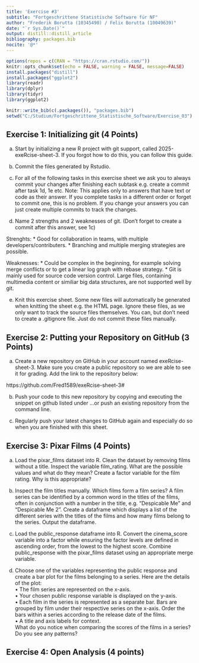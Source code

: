 ```yaml
---
title: 'Exercise #3'
subtitle: "Fortgeschrittene Statistische Software für NF"
author: "Frederik Borutta (10345490) / Felix Borutta (10049639)"
date: "`r Sys.Date()`"
output: distill::distill_article
bibliography: packages.bib
nocite: '@*'
---
```


```r
options(repos = c(CRAN = "https://cran.rstudio.com/"))
knitr::opts_chunk$set(echo = FALSE, warning = FALSE, message=FALSE)
install.packages("distill")
install.packages("ggplot2")
library(readr)
library(dplyr)
library(tidyr)
library(ggplot2)

knitr::write_bib(c(.packages()), "packages.bib")
setwd("C:/Studium/Fortgeschrittene_Statistische_Software/Exercise_03")
```

## Exercise 1: Initializing git (4 Points)

a) Start by initializing a new R project with git support, called 2025-exeRcise-sheet-3. If you forgot
how to do this, you can follow this guide.


b) Commit the files generated by Rstudio.


c) For all of the following tasks in this exercise sheet we ask you to always commit your changes after
finishing each subtask e.g. create a commit after task 1d, 1e etc.
Note: This applies only to answers that have text or code as their answer. If you complete tasks
in a different order or forget to commit one, this is no problem. If you change your answers you
can just create multiple commits to track the changes.


d) Name 2 strengths and 2 weaknesses of git. (Don’t forget to create a commit after this answer, see 1c)

Strenghts:
  * Good for collaboration in teams, with multiple developers/contributers.
  * Branching and multiple merging strategies are possible.

Weaknesses:
  * Could be complex in the beginning, for example solving merge conflicts or to get a linear log graph with rebase strategy.
  * Git is mainly used for source code version control. Large files, containing multimedia content or similiar big data structures, are not supported well by git.

e) Knit this exercise sheet. Some new files will automatically be generated when knitting the sheet e.g. the
HTML page. Ignore these files, as we only want to track the source files themselves. You can, but
don’t need to create a .gitignore file. Just do not commit these files manually.


## Exercise 2: Putting your Repository on GitHub (3 Points)

a) Create a new repository on GitHub in your account named exeRcise-sheet-3. Make sure you create
a public repository so we are able to see it for grading. Add the link to the repository below:

https://github.com/Fred1589/exeRcise-sheet-3#


b) Push your code to this new repository by copying and executing the snippet on github listed under
...or push an existing repository from the command line.


c) Regularly push your latest changes to GitHub again and especially do so when you are finished with
this sheet.

## Exercise 3: Pixar Films (4 Points)

a) Load the pixar_films dataset into R. Clean the dataset by removing films without a title. Inspect the
variable film_rating. What are the possible values and what do they mean? Create a factor variable
for the film rating. Why is this appropriate?


b) Inspect the film titles manually. Which films form a film series? A film series can be identified by a
common word in the titles of the films, often in conjunction with a number in the title, e.g. “Despicable
Me” and “Despicable Me 2”. Create a dataframe which displays a list of the different series with the
titles of the films and how many films belong to the series. Output the dataframe.


c) Load the public_response dataframe into R. Convert the cinema_score variable into a factor while
ensuring the factor levels are defined in ascending order, from the lowest to the highest score. Combine
public_response with the pixar_films dataset using an appropriate merge variable.


d) Choose one of the variables representing the public response and create a bar plot for the films belonging
to a series. Here are the details of the plot:  
• The film series are represented on the x-axis.  
• Your chosen public response variable is displayed on the y-axis.  
• Each film in the series is represented as a separate bar. Bars are grouped by film under their
respective series on the x-axis. Order the bars within a series according to the release date of the
films.  
• A title and axis labels for context.  
What do you notice when comparing the scores of the films in a series? Do you see any patterns?


## Exercise 4: Open Analysis (4 points)
